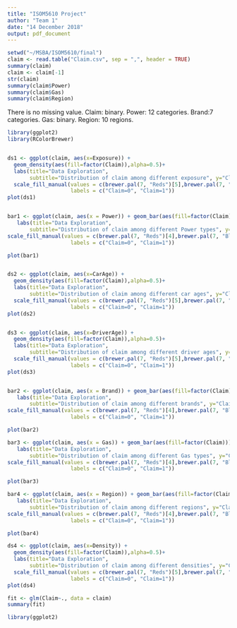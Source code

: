 ```yaml
---
title: "ISOM5610 Project"
author: "Team 1"
date: "14 December 2018"
output: pdf_document
---
```


```r
setwd("~/MSBA/ISOM5610/final")
claim <- read.table("Claim.csv", sep = ",", header = TRUE)
summary(claim)
claim <- claim[-1]
str(claim)
summary(claim$Power)
summary(claim$Gas)
summary(claim$Region)

```



There is no missing value. Claim: binary. Power: 12 categories. Brand:7 categories. Gas: binary. Region: 10 regions.

```r
library(ggplot2)
library(RColorBrewer)


ds1 <- ggplot(claim, aes(x=Exposure)) + 
  geom_density(aes(fill=factor(Claim)),alpha=0.5)+
  labs(title="Data Exploration", 
       subtitle="Distribution of claim among different exposure", y="Claim", x="Exposure")+
  scale_fill_manual(values = c(brewer.pal(7, "Reds")[5],brewer.pal(7, "Blues")[5]),
                    labels = c("Claim=0", "Claim=1"))
plot(ds1)


bar1 <- ggplot(claim, aes(x = Power)) + geom_bar(aes(fill=factor(Claim)))+
   labs(title="Data Exploration", 
       subtitle="Distribution of claim among different Power types", y="Claim", x="Power")+
scale_fill_manual(values = c(brewer.pal(7, "Reds")[4],brewer.pal(7, "Blues")[5]),
                    labels = c("Claim=0", "Claim=1"))

plot(bar1)


ds2 <- ggplot(claim, aes(x=CarAge)) + 
  geom_density(aes(fill=factor(Claim)),alpha=0.5)+
  labs(title="Data Exploration", 
       subtitle="Distribution of claim among different car ages", y="Claim", x="CarAge")+
  scale_fill_manual(values = c(brewer.pal(7, "Reds")[5],brewer.pal(7, "Blues")[5]),
                    labels = c("Claim=0", "Claim=1"))
plot(ds2)


ds3 <- ggplot(claim, aes(x=DriverAge)) + 
  geom_density(aes(fill=factor(Claim)),alpha=0.5)+
  labs(title="Data Exploration", 
       subtitle="Distribution of claim among different driver ages", y="Claim", x="DriverAge")+
  scale_fill_manual(values = c(brewer.pal(7, "Reds")[5],brewer.pal(7, "Blues")[5]),
                    labels = c("Claim=0", "Claim=1"))
plot(ds3)


bar2 <- ggplot(claim, aes(x = Brand)) + geom_bar(aes(fill=factor(Claim)))+
   labs(title="Data Exploration", 
       subtitle="Distribution of claim among different brands", y="Claim", x="Brand")+
scale_fill_manual(values = c(brewer.pal(7, "Reds")[4],brewer.pal(7, "Blues")[5]),
                    labels = c("Claim=0", "Claim=1"))

plot(bar2)

bar3 <- ggplot(claim, aes(x = Gas)) + geom_bar(aes(fill=factor(Claim)))+
   labs(title="Data Exploration", 
       subtitle="Distribution of claim among different Gas types", y="Claim", x="Gas")+
scale_fill_manual(values = c(brewer.pal(7, "Reds")[4],brewer.pal(7, "Blues")[5]),
                    labels = c("Claim=0", "Claim=1"))

plot(bar3)

bar4 <- ggplot(claim, aes(x = Region)) + geom_bar(aes(fill=factor(Claim)))+
   labs(title="Data Exploration", 
       subtitle="Distribution of claim among different regions", y="Claim", x="Region")+
scale_fill_manual(values = c(brewer.pal(7, "Reds")[4],brewer.pal(7, "Blues")[5]),
                    labels = c("Claim=0", "Claim=1"))

plot(bar4)

ds4 <- ggplot(claim, aes(x=Density)) + 
  geom_density(aes(fill=factor(Claim)),alpha=0.5)+
  labs(title="Data Exploration", 
       subtitle="Distribution of claim among different densities", y="Claim", x="Density")+
  scale_fill_manual(values = c(brewer.pal(7, "Reds")[5],brewer.pal(7, "Blues")[5]),
                    labels = c("Claim=0", "Claim=1"))
plot(ds4)
```



```r
fit <- glm(Claim~., data = claim)
summary(fit)
```

```r
library(ggplot2)

```
